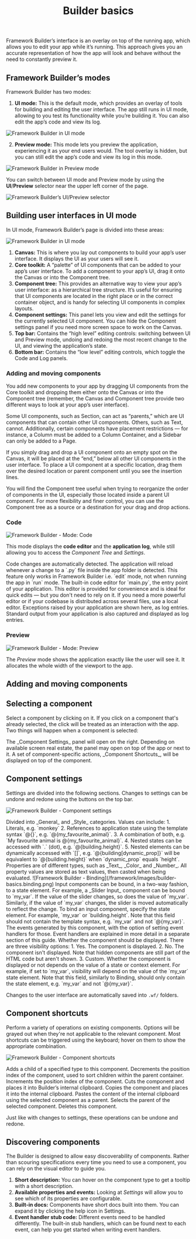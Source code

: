 ﻿---
title: "Builder basics"
---

Framework Builder’s interface is an overlay on top of the running app, which allows you to edit your app while it’s running. This approach gives you an accurate representation of how the app will look and behave without the need to constantly preview it. 

## Framework Builder’s modes

Framework Builder has two modes:

1. **UI mode:** This is the default mode, which provides an overlay of tools for building and editing the user interface. The app still runs in UI mode, allowing to you test its functionality while you’re building it. You can also edit the app’s code and view its log.

![Framework Builder in UI mode](/framework/images/builder-basics.ui-mode.png)

2. **Preview mode:** This mode lets you preview the application, experiencing it as your end users would. The tool overlay is hidden, but you can still edit the app’s code and view its log in this mode.

![Framework Builder in Preview mode](/framework/images/builder-basics.preview-mode.png)

You can switch between UI mode and Preview mode by using the **UI**/**Preview** selector near the upper left corner of the page.

![Framework Builder’s UI/Preview selector](/framework/images/builder-basics.ui-preview-selector.png)


## Building user interfaces in UI mode

In UI mode, Framework Builder’s page is divided into these areas:

![Framework Builder in UI mode](/framework/images/builder-basics.ui-mode-with-labels.png)

1. **Canvas:** This is where you lay out components to build your app’s user interface. It displays the UI as your users will see it.
2. **Core toolkit:** A “palette” of UI components that can be added to your app’s user interface. To add a component to your app’s UI, drag it onto the Canvas or into the Component tree.
3. **Component tree:** This provides an alternative way to view your app’s user interface: as a hierarchical tree structure. It’s useful for ensuring that UI components are located in the right place or in the correct container object, and is handy for selecting UI components in complex layouts.
4. **Component settings:** This panel lets you view and edit the settings for the currently selected UI component. You can hide the Component settings panel if you need more screen space to work on the Canvas.
5. **Top bar:** Contains the “high level” editing controls: switching between UI and Preview mode, undoing and redoing the most recent change to the UI, and viewing the application’s state.
6. **Bottom bar:** Contains the “low level” editing controls, which toggle the Code and Log panels.


### Adding and moving components

You add new components to your app by dragging UI components from the Core toolkit and dropping them either onto the Canvas or into the Component tree (remember, the Canvas and Component tree provide two different ways to look at your app’s user interface).

Some UI components, such as Section, can act as “parents,” which are UI components that can contain other UI components. Others, such as Text, cannot. Additionally, certain components have placement restrictions — for instance, a Column must be added to a Column Container, and a Sidebar can only be added to a Page. 

If you simply drag and drop a UI component onto an empty spot on the Canvas, it will be placed at the “end,” below all other UI components in the user interface. To place a UI component at a specific location, drag them over the desired location or parent component until you see the insertion lines. 

You will find the Component tree useful when trying to reorganize the order of components in the UI, especially those located inside a parent UI component. For more flexibility and finer control, you can use the Component tree as a source or a destination for your drag and drop actions.


### Code

![Framework Builder - Mode: Code](/framework/images/builder-basics.code.png)

This mode displays the **code editor** and the **application log**, while still allowing you to access the _Component Tree_ and _Settings_.

<AccordionGroup>
  <Accordion title="Code editor">
    <Tip>
      Code changes are automatically detected. The application will reload whenever a change to a `.py` file inside the app folder is detected. This feature only works in Framework Builder i.e. `edit` mode, not when running the app in `run` mode.
    </Tip>
    The built-in code editor for `main.py`, the entry point of your application. This editor is provided for convenience and is ideal for quick edits — but you don't need to rely on it. If you need a more powerful editor or if your codebase is distributed across several files, use a local editor.
  </Accordion>
  <Accordion title="Application log">
    Exceptions raised by your application are shown here, as log entries. Standard output from your application is also captured and displayed as log entries.
  </Accordion>
</AccordionGroup>


### Preview

![Framework Builder - Mode: Preview](/framework/images/builder-basics.preview.png)

The _Preview_ mode shows the application exactly like the user will see it. It allocates the whole width of the viewport to the app.

## Adding and moving components


## Selecting a component
Select a component by clicking on it. If you click on a component that's already selected, the click will be treated as an interaction with the app. Two things will happen when a component is selected:

<Steps>
  <Step title="Open component settings">
    The _Component Settings_ panel will open on the right. Depending on available screen real estate, the panel may open on top of the app or next to it.
  </Step>
  <Step title="Access component shortcuts">
    A set of component-specific actions, _Component Shortcuts_, will be displayed on top of the component.
  </Step>
</Steps>

## Component settings

Settings are divided into the following sections. Changes to settings can be undone and redone using the buttons on the top bar.

![Framework Builder - Component settings](/framework/images/builder-basics.component-settings.png)

<AccordionGroup>
  <Accordion title="Properties">
    Divided into _General_ and _Style_ categories. Values can include:
    1. Literals, e.g. `monkey`
    2. References to application state using the template syntax `@{}`, e.g. `@{my_favourite_animal}`.
    3. A combination of both, e.g. `My favourite animal is @{my_favourite_animal}`.
    4. Nested states can be accessed with `.` (dot), e.g. `@{building.height}`.
    5. Nested elements can be dynamically accessed with `[]`, e.g. `@{building[dynamic_prop]}` will be equivalent to `@{building.height}` when `dynamic_prop` equals `height`.
    Properties are of different types, such as _Text_, _Color_ and _Number_. All property values are stored as text values, then casted when being evaluated.
  </Accordion>
  <Accordion title="Binding">
    ![Framework Builder - Binding](/framework/images/builder-basics.binding.png)
    Input components can be bound, in a two-way fashion, to a state element.
    For example, a _Slider Input_ component can be bound to `my_var`. If the value of the slider changes, so does the value of `my_var`. Similarly, if the value of `my_var` changes, the slider is moved automatically to reflect the change.
    To bind an input component, specify the state element. For example, `my_var` or `building.height`. Note that this field should not contain the template syntax, e.g. `my_var` and not `@{my_var}`.
  </Accordion>
  <Accordion title="Events">
    The events generated by this component, with the option of setting event handlers for those. Event handlers are explained in more detail in a separate section of this guide.
  </Accordion>
  <Accordion title="Visibility">
    Whether the component should be displayed. There are three visibility options:
    1. Yes. The component is displayed.
    2. No. The component isn't displayed. Note that hidden components are still part of the HTML code but aren't shown.
    3. Custom. Whether the component is displayed or not depends on the value of a state or context element. For example, if set to `my_var`, visibility will depend on the value of the `my_var` state element. Note that this field, similarly to Binding, should only contain the state element, e.g. `my_var` and not `@{my_var}`.
  </Accordion>
</AccordionGroup>

Changes to the user interface are automatically saved into `.wf/` folders.

## Component shortcuts

Perform a variety of operations on existing components. Options will be grayed out when they're not applicable to the relevant component. Most shortcuts can be triggered using the keyboard; hover on them to show the appropriate combination.

![Framework Builder - Component shortcuts](/framework/images/builder-basics.component-shortcuts.png)

<AccordionGroup>
  <Accordion title="Add">
    Adds a child of a specified type to this component.
  </Accordion>
  <Accordion title="Move Up">
    Decrements the position index of the component, used to sort children within the parent container.
  </Accordion>
  <Accordion title="Move Down">
    Increments the position index of the component.
  </Accordion>
  <Accordion title="Cut">
    Cuts the component and places it into Builder’s internal clipboard.
  </Accordion>
  <Accordion title="Copy">
    Copies the component and places it into the internal clipboard.
  </Accordion>
  <Accordion title="Paste">
    Pastes the content of the internal clipboard using the selected component as a parent.
  </Accordion>
  <Accordion title="Go to Parent">
    Selects the parent of the selected component.
  </Accordion>
  <Accordion title="Delete">
    Deletes this component.
  </Accordion>
</AccordionGroup>


Just like with changes to settings, these operations can be undone and redone.

## Discovering components

The Builder is designed to allow easy discoverability of components. Rather than scouring specifications every time you need to use a component, you can rely on the visual editor to guide you.

1. **Short description:** You can hover on the component type to get a tooltip with a short description.
2. **Available properties and events:** Looking at _Settings_ will allow you to see which of its properties are configurable.
3. **Built-in docs:** Components have short docs built into them. You can expand it by clicking the help icon in Settings.
4. **Event handler stub code:** Different events need to be handled differently. The built-in stub handlers, which can be found next to each event, can help you get started when writing event handlers.
